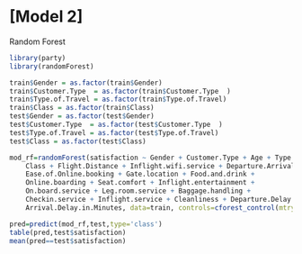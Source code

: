 # [Model 2]
Random Forest
```r
library(party)
library(randomForest)
```
```r
train$Gender = as.factor(train$Gender)
train$Customer.Type  = as.factor(train$Customer.Type  )
train$Type.of.Travel = as.factor(train$Type.of.Travel)
train$Class = as.factor(train$Class)
test$Gender = as.factor(test$Gender)
test$Customer.Type  = as.factor(test$Customer.Type  )
test$Type.of.Travel = as.factor(test$Type.of.Travel)
test$Class = as.factor(test$Class)

```

```r
mod_rf=randomForest(satisfaction ~ Gender + Customer.Type + Age + Type.of.Travel + 
    Class + Flight.Distance + Inflight.wifi.service + Departure.Arrival.time.convenient + 
    Ease.of.Online.booking + Gate.location + Food.and.drink + 
    Online.boarding + Seat.comfort + Inflight.entertainment + 
    On.board.service + Leg.room.service + Baggage.handling + 
    Checkin.service + Inflight.service + Cleanliness + Departure.Delay.in.Minutes + 
    Arrival.Delay.in.Minutes, data=train, controls=cforest_control(mtry=2, mincriterion=0))
```

```r
pred=predict(mod_rf,test,type='class')
table(pred,test$satisfaction)
mean(pred==test$satisfaction)
```


